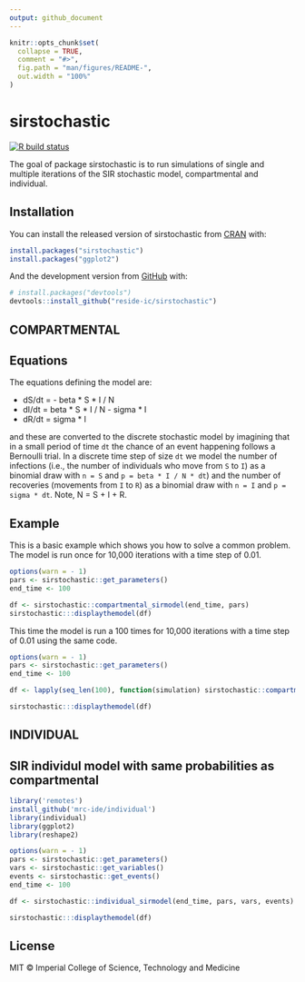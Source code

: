 ```yaml
---
output: github_document
---
```


<!-- README.md is generated from README.Rmd. Please edit that file -->

```r
knitr::opts_chunk$set(
  collapse = TRUE,
  comment = "#>",
  fig.path = "man/figures/README-",
  out.width = "100%"
)
```

# sirstochastic

<!-- badges: start -->
[![R build status](https://github.com/reside-ic/sirstochastic/workflows/R-CMD-check/badge.svg)](https://github.com/reside-ic/sirstochastic/actions)
<!-- badges: end -->

The goal of package sirstochastic is to run simulations of single and multiple iterations of the SIR stochastic model, compartmental and individual.

## Installation

You can install the released version of sirstochastic from [CRAN](https://CRAN.R-project.org) with:

``` r
install.packages("sirstochastic")
install.packages("ggplot2")
```

And the development version from [GitHub](https://github.com/) with:

``` r
# install.packages("devtools")
devtools::install_github("reside-ic/sirstochastic")
```
## COMPARTMENTAL
## Equations

The equations defining the model are:

* dS/dt = - beta * S * I / N
* dI/dt = beta * S * I / N - sigma * I
* dR/dt = sigma * I


and these are converted to the discrete stochastic model by imagining that in a small period of time `dt` the chance of an event happening follows a Bernoulli trial. In a discrete time step of size `dt` we model the number of infections (i.e., the number of individuals who move from `S` to `I`) as a binomial draw with `n = S` and `p = beta * I / N * dt`) and the number of recoveries (movements from `I` to `R`) as a binomial draw with `n = I` and `p = sigma * dt`. Note, N = S + I + R.

## Example

This is a basic example which shows you how to solve a common problem. The model is run once for 10,000 iterations with a time step of 0.01.

```r
options(warn = - 1) 
pars <- sirstochastic::get_parameters()
end_time <- 100

df <- sirstochastic::compartmental_sirmodel(end_time, pars)
sirstochastic:::displaythemodel(df)

```

This time the model is run a 100 times for 10,000 iterations with a time step of 0.01 using the same code.

```r
options(warn = - 1) 
pars <- sirstochastic::get_parameters()
end_time <- 100

df <- lapply(seq_len(100), function(simulation) sirstochastic::compartmental_sirmodel(end_time, pars))

sirstochastic:::displaythemodel(df) 

```

## INDIVIDUAL

## SIR individul model with same probabilities as compartmental

```r
library('remotes')
install_github('mrc-ide/individual')
library(individual)
library(ggplot2)
library(reshape2)

options(warn = - 1) 
pars <- sirstochastic::get_parameters()
vars <- sirstochastic::get_variables()
events <- sirstochastic::get_events()
end_time <- 100

df <- sirstochastic::individual_sirmodel(end_time, pars, vars, events)

sirstochastic:::displaythemodel(df)

```
## License

MIT © Imperial College of Science, Technology and Medicine

